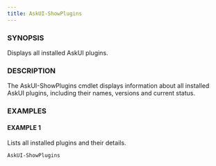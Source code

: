 ---
title: AskUI-ShowPlugins
---


### SYNOPSIS

Displays all installed AskUI plugins.

### DESCRIPTION

The AskUI-ShowPlugins cmdlet displays information about all installed AskUI plugins,
including their names, versions and current status.

### EXAMPLES

#### EXAMPLE 1

Lists all installed plugins and their details.

```powershell
AskUI-ShowPlugins
```

